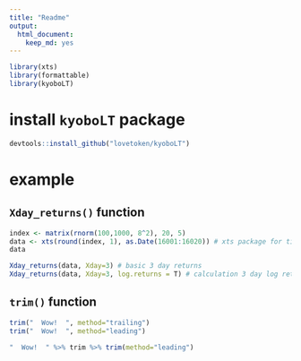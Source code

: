 ```yaml
---
title: "Readme"
output: 
  html_document: 
    keep_md: yes
---
```


```r
library(xts)
library(formattable)
library(kyoboLT)
```

# install `kyoboLT` package

```r
devtools::install_github("lovetoken/kyoboLT")
```

# example

## `Xday_returns()` function

```r
index <- matrix(rnorm(100,1000, 8^2), 20, 5)
data <- xts(round(index, 1), as.Date(16001:16020)) # xts package for time series data
data

Xday_returns(data, Xday=3) # basic 3 day returns
Xday_returns(data, Xday=3, log.returns = T) # calculation 3 day log returns
```

## `trim()` function

```r
trim("  Wow!  ", method="trailing")
trim("  Wow!  ", method="leading")

"  Wow!  " %>% trim %>% trim(method="leading")
```

